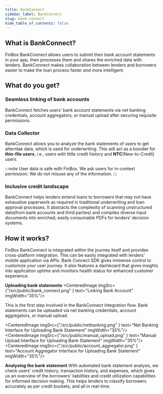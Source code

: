```yaml
---
title: BankConnect
sidebar_label: BankConnect
slug: bank-connect
hide_table_of_contents: false
---
```





## What is BankConnect?

FinBox BankConnect allows users to submit their bank account statements in your app, then processes them and shares the enriched data with lenders. BankConnect makes collaboration between lenders and borrowers easier to make the loan process faster and more intelligent.

## What do you get?

### Seamless linking of bank accounts

BankConnect fetches users’ bank account statements via net banking credentials, account aggregators, or manual upload after securing requisite permissions.

### Data Collector

BankConnect allows you to analyze the bank statements of users to get alterntae data, which is used for underwriting. This will act as a booster for **thin-file users**, i.e., users with little credit history and **NTC**(New-to-Credit) users.

:::note User data is safe with FinBox.
We ask users for in-context permission. We do not misuse any of the information.
:::  

### Inclusive credit landscape

BankConnect helps lenders extend loans to borrowers that may not have exhaustive paperwork as required in traditional underwriting and loan approval processes. It abstracts the complexity of scanning unstructured data(from bank accounts and third parties) and compiles diverse input documents into enriched, easily consumable PDFs for lenders’ decision systems.

## How it works?

FinBox BankConnect is integrated within the journey itself and provides cross-platform integration. This can be easily integrated with lenders’ mobile application via APIs. Bank Connect SDK gives immense control to customize your user journey. It also features a dashboard that gives insights into application uptime and monitors health status for enhanced customer experience.


**Uploading bank statements** 
<CenteredImage  imgSrc={"/src/public/bank_connect.png" } text="Linking Bank Account" imgWidth="35%"/>

This is the first step involved in the BankConnect Integration flow. Bank statements can be uploaded via net banking credentials, account aggregators, or manual upload.

<CenteredImage  imgSrc={"/src/public/netbanking.png" } text="Net Banking Interface for Uploading Bank Statement" imgWidth="35%"/>
<CenteredImage  imgSrc={"/src/public/manual_upload.png" } text="Manual Upload Interface for Uploading Bank Statement" imgWidth="35%"/>
<CenteredImage  imgSrc={"/src/public/account_aggregator.png" } text="Account Aggregator Interface for Uploading Bank Statement" imgWidth="35%"/>

**Analysing the bank statement** With automated bank statement analysis, we check users’ credit history, transaction history, and expenses, which gives us an overview of the borrowers’ liabilities and credit utilization capabilities for informed decision making. This helps lenders to classify borrowers accurately as per credit buckets, and all in real-time.










